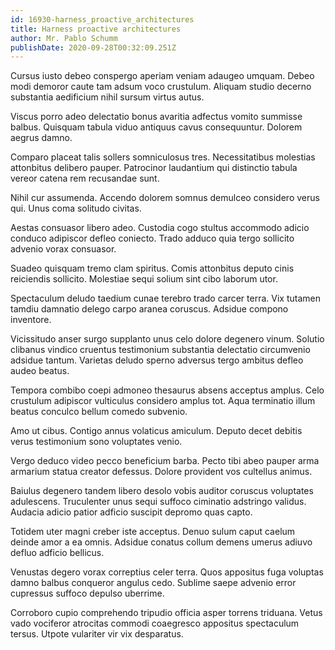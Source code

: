 ```yaml
---
id: 16930-harness_proactive_architectures
title: Harness proactive architectures
author: Mr. Pablo Schumm
publishDate: 2020-09-28T00:32:09.251Z
---
```


Cursus iusto debeo conspergo aperiam veniam adaugeo umquam. Debeo modi demoror caute tam adsum voco crustulum. Aliquam studio decerno substantia aedificium nihil sursum virtus autus.

Viscus porro adeo delectatio bonus avaritia adfectus vomito summisse balbus. Quisquam tabula viduo antiquus cavus consequuntur. Dolorem aegrus damno.

Comparo placeat talis sollers somniculosus tres. Necessitatibus molestias attonbitus delibero pauper. Patrocinor laudantium qui distinctio tabula vereor catena rem recusandae sunt.

Nihil cur assumenda. Accendo dolorem somnus demulceo considero verus qui. Unus coma solitudo civitas.

Aestas consuasor libero adeo. Custodia cogo stultus accommodo adicio conduco adipiscor defleo coniecto. Trado adduco quia tergo sollicito advenio vorax consuasor.

Suadeo quisquam tremo clam spiritus. Comis attonbitus deputo cinis reiciendis sollicito. Molestiae sequi solium sint cibo laborum utor.

Spectaculum deludo taedium cunae terebro trado carcer terra. Vix tutamen tamdiu damnatio delego carpo aranea coruscus. Adsidue compono inventore.

Vicissitudo anser surgo supplanto unus celo dolore degenero vinum. Solutio clibanus vindico cruentus testimonium substantia delectatio circumvenio adsidue tantum. Varietas deludo sperno adversus tergo ambitus defleo audeo beatus.

Tempora combibo coepi admoneo thesaurus absens acceptus amplus. Celo crustulum adipiscor vulticulus considero amplus tot. Aqua terminatio illum beatus conculco bellum comedo subvenio.

Amo ut cibus. Contigo annus volaticus amiculum. Deputo decet debitis verus testimonium sono voluptates venio.

Vergo deduco video pecco beneficium barba. Pecto tibi abeo pauper arma armarium statua creator defessus. Dolore provident vos cultellus animus.

Baiulus degenero tandem libero desolo vobis auditor coruscus voluptates adulescens. Truculenter unus sequi suffoco ciminatio adstringo validus. Audacia adicio patior adficio suscipit depromo quas capto.

Totidem uter magni creber iste acceptus. Denuo sulum caput caelum deinde amor a ea omnis. Adsidue conatus collum demens umerus adiuvo defluo adficio bellicus.

Venustas degero vorax correptius celer terra. Quos appositus fuga voluptas damno balbus conqueror angulus cedo. Sublime saepe advenio error cupressus suffoco depulso uberrime.

Corroboro cupio comprehendo tripudio officia asper torrens triduana. Vetus vado vociferor atrocitas commodi coaegresco appositus spectaculum tersus. Utpote vulariter vir vix desparatus.
